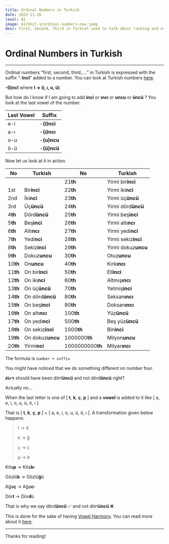 ```yaml
---
title: Ordinal Numbers in Turkish  
date: 2023-11-26
level: A1
image: A1/Unit-1/ordinal-numbers-new.jpeg 
desc: First, Second, Third in Turkish used to talk about ranking and ordering. 
---
```


# Ordinal Numbers in Turkish
---

Ordinal numbers “first, second, third,….” in Turkish is expressed with the suffix “-**IncI**” added to a number. You can look at Turkish numbers [here](https://www.pickturkish.com/posts/a1/numbers).

**-(I)ncI** where **I → (i, ı, u, ü)**

But how do I know if I am going to add **inci** or **ıncı** or **uncu** or **üncü** ? You look at the last vowel of the number. 

| Last Vowel | Suffix |
| --- | --- |
| e-i | -**(i)nci** |
| a-ı | -**(ı)ncı** |
| o-u | -**(u)ncu** |
| ö-ü | -**(ü)ncü** |

Now let us look at it in action.

| No | Turkish | No | Turkish |
| --- | --- | --- | --- |
|  |  | 21**th** | Yirmi bir**inci** |
| 1st | Bir**inci** | 22**th** | Yirmi iki**nci** |
| 2nd | İki**nci** | 23**th** | Yirmi üç**üncü** |
| 3rd | Üç**üncü** | 24**th** | Yirmi dörd**üncü** |
| 4**th** | Dörd**üncü** | 25**th** | Yirmi beş**inci** |
| 5**th** | Beş**inci** | 26**th** | Yirmi altı**ncı** |
| 6**th** | Altı**ncı** | 27**th** | Yirmi yedi**nci** |
| 7**th** | Yedi**nci** | 28**th** | Yirmi sekiz**inci** |
| 8**th** | Sekiz**inci** | 29**th** | Yirmi dokuz**uncu** |
| 9**th** | Dokuz**uncu** | 30**th** | Otuz**uncu** |
| 10**th** | On**uncu** | 40**th** | Kırk**ıncı** |
| 11**th** | On bir**inci** | 50**th** | Ell**inci** |
| 12**th** | On iki**nci** | 60**th** | Altmış**ıncı** |
| 13**th** | On üç**üncü** | 70**th** | Yetmiş**inci** |
| 14**th** | On dörd**üncü** | 80**th** | Seksan**ıncı** |
| 15**th** | On beş**inci** | 90**th** | Doksan**ıncı** |
| 16**th** | On altı**ncı** | 100**th** | Yüz**üncü** |
| 17**th** | On yedi**nci** | 500**th** | Beş yüz**üncü** |
| 18**th** | On sekiz**inci** | 1000**th** | Bin**inci** |
| 19**th** | On dokuz**uncu** | 1000000**th** | Milyon**uncu** |
| 20**th** | Yirmi**nci** | 1000000000**th** | Milyar**ıncı** |

The formula is `number + suffix`

You might have noticed that we do something different on number four.

**`dört`** should have been dört**üncü** and not dörd**üncü** right?

Actually no…

When the last letter is one of [ **t**, **k**, **ç**, **p** ] and a **vowel** is added to it like [ a, e, i, o, u, ü, ö, ı ].

That is [ **t**, **k**, **ç**, **p** ] + [ a, e, i, o, u, ü, ö, ı ]. A transformation given below happens.     

> t → d
> 
> 
> k → ğ
> 
> ç → c
> 
> p → b
> 

Kita**p** → Kita**b**ı

Gözlü**k** → Gözlü**ğ**ü

Ağa**ç** → Ağa**c**ı

Dör**t** → Dör**d**ü

That is why we say dörd**üncü** ✅ and not dört**üncü** ❌

This is done for the sake of having [Vowel Harmony](https://pickturkish.com/posts/a1/vowel-harmony). You can read more about it [here](https://pickturkish.com/posts/a1/vowel-harmony).

---
Thanks for reading!